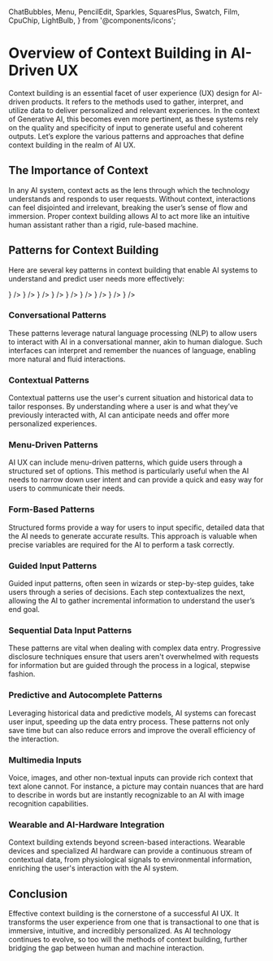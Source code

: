   ChatBubbles,
  Menu,
  PencilEdit,
  Sparkles,
  SquaresPlus,
  Swatch,
  Film,
  CpuChip,
  LightBulb,
} from '@components/icons';

# Overview of Context Building in AI-Driven UX

Context building is an essential facet of user experience (UX) design for AI-driven products. It refers to the methods used to gather, interpret, and utilize data to deliver personalized and relevant experiences. In the context of Generative AI, this becomes even more pertinent, as these systems rely on the quality and specificity of input to generate useful and coherent outputs. Let’s explore the various patterns and approaches that define context building in the realm of AI UX.

## The Importance of Context

In any AI system, context acts as the lens through which the technology understands and responds to user requests. Without context, interactions can feel disjointed and irrelevant, breaking the user’s sense of flow and immersion. Proper context building allows AI to act more like an intuitive human assistant rather than a rigid, rule-based machine.

## Patterns for Context Building

Here are several key patterns in context building that enable AI systems to understand and predict user needs more effectively:

<Cards num={2}>
  <Card
    href='/context-building/conversational-patterns'
    title='Converstaional Pattern'
    icon={<ChatBubbles />}
  />
  <Card
    href='/context-building/contextual-patterns'
    title='Contextual Patterns'
    icon={<Swatch />}
  />
  <Card
    href='/context-building/menu-driven-patterns'
    title='Menu-Driven Patterns'
    icon={<Menu />}
  />
  <Card
    href='/context-building/form-based-patterns'
    title='Form-Based Patterns'
    icon={<PencilEdit />}
  />
  <Card
    href='/context-building/guided-input-patterns'
    title='Guided Input Patterns'
    icon={<LightBulb />}
  />
  <Card
    href='/context-building/sequential-data-input-patterns'
    title='Sequential Data Input Patterns'
    icon={<SquaresPlus />}
  />
  <Card
    href='/context-building/predictive-and-autocomplete-patterns'
    title='Predictive and Autocomplete Patterns'
    icon={<Sparkles />}
  />
  <Card
    href='/context-building/multimedia-inputs'
    title='Multimedia Inputs'
    icon={<Film />}
  />
  <Card
    href='/context-building/wearable-and-ai-hardware-integration'
    title='Wearable and AI-Hardware Integration'
    icon={<CpuChip />}
  />
</Cards>

### Conversational Patterns

These patterns leverage natural language processing (NLP) to allow users to interact with AI in a conversational manner, akin to human dialogue. Such interfaces can interpret and remember the nuances of language, enabling more natural and fluid interactions.

### Contextual Patterns

Contextual patterns use the user's current situation and historical data to tailor responses. By understanding where a user is and what they’ve previously interacted with, AI can anticipate needs and offer more personalized experiences.

### Menu-Driven Patterns

AI UX can include menu-driven patterns, which guide users through a structured set of options. This method is particularly useful when the AI needs to narrow down user intent and can provide a quick and easy way for users to communicate their needs.

### Form-Based Patterns

Structured forms provide a way for users to input specific, detailed data that the AI needs to generate accurate results. This approach is valuable when precise variables are required for the AI to perform a task correctly.

### Guided Input Patterns

Guided input patterns, often seen in wizards or step-by-step guides, take users through a series of decisions. Each step contextualizes the next, allowing the AI to gather incremental information to understand the user’s end goal.

### Sequential Data Input Patterns

These patterns are vital when dealing with complex data entry. Progressive disclosure techniques ensure that users aren't overwhelmed with requests for information but are guided through the process in a logical, stepwise fashion.

### Predictive and Autocomplete Patterns

Leveraging historical data and predictive models, AI systems can forecast user input, speeding up the data entry process. These patterns not only save time but can also reduce errors and improve the overall efficiency of the interaction.

### Multimedia Inputs

Voice, images, and other non-textual inputs can provide rich context that text alone cannot. For instance, a picture may contain nuances that are hard to describe in words but are instantly recognizable to an AI with image recognition capabilities.

### Wearable and AI-Hardware Integration

Context building extends beyond screen-based interactions. Wearable devices and specialized AI hardware can provide a continuous stream of contextual data, from physiological signals to environmental information, enriching the user's interaction with the AI system.

## Conclusion

Effective context building is the cornerstone of a successful AI UX. It transforms the user experience from one that is transactional to one that is immersive, intuitive, and incredibly personalized. As AI technology continues to evolve, so too will the methods of context building, further bridging the gap between human and machine interaction.
